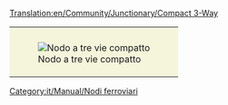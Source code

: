 [[Translation:en/Community/Junctionary/Compact 3-Way]]
{{it/Community/Junctionary/Nodi ferroviari}}
{{it/Community/Junctionary/Requisiti nodo|<!--1-->Economico
|<!-- 2 -->0
|<!-- 3 -->1
|<!-- 4 -->2
|<!-- 5 -->0.5
|<!-- 6 -->1
|<!-- 7 -->0
|<!-- 8 -->0
|<!-- 9 -->1
|<!-- 10 -->1
|<!-- 11 -->0
|<!-- 12 -->0
|<!-- lasciare vuoto questo spazio -->
|<!-- 13 -->I treni guasti bloccano un solo binario.
|<!-- 14 -->
* Ingorghi di traffico improbabili.
* Può gestire tre treni alla volta.
* I treni della linea principale devono rallentare per salire un pendio in una direzione.
* Svolta bruscamente rallentando il treno.
<!-- 

Legenda numeri: 1 Costo; 2 Difficoltà di costruzione; 3 Tunnel; 4 Ponti; 5 Curve; 6 Dislivelli; 
7 Bivi; 8 Percorso diretto; 9 Percorsi natuali; 10 Stallo; 11 Rotatoria; 12 Segnale; 13 Guasti; 14 Lista

Per spiegazioni dettagliate sulla compilazione clicca sul titolo del template.
 -->
}}
{|style="border: 0px; margin: auto;"
|style="padding: 10px 10px 5px; 10px; background-color: #F5F5DC;"|[[File:en/Community/Junctionary/Compact 3 way.png|center|frame|Nodo a tre vie compatto]]
|}
[[Category:it/Manual/Nodi ferroviari]]